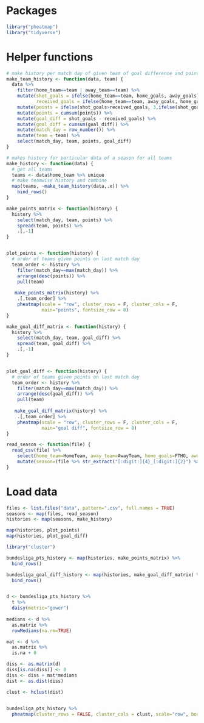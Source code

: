 # Packages
```r
library("pheatmap")
library("tidyverse")
```

# Helper functions
```r
# make history per match day of given team of goal difference and points
make_team_history <- function(data, team) {
  data %>%
    filter(home_team==team | away_team==team) %>%
    mutate(shot_goals = ifelse(home_team==team, home_goals, away_goals),
           received_goals = ifelse(home_team==team, away_goals, home_goals)) %>%
    mutate(points = ifelse(shot_goals>received_goals, 3,ifelse(shot_goals==received_goals,1,0))) %>%
    mutate(points = cumsum(points)) %>%
    mutate(goal_diff = shot_goals - received_goals) %>%
    mutate(goal_diff = cumsum(goal_diff)) %>%
    mutate(match_day = row_number()) %>%
    mutate(team = team) %>%
    select(match_day, team, points, goal_diff)
}

# makes history for particular data of a season for all teams
make_history <- function(data) {
  # get all teams
  teams <- data$home_team %>% unique
  # make teamwise history and combine
  map(teams, ~make_team_history(data,.x)) %>%
    bind_rows()
}

make_points_matrix <- function(history) {
  history %>%
    select(match_day, team, points) %>%
    spread(team, points) %>%
    .[,-1]
}


plot_points <- function(history) {
  # order of teams given points on last match day
  team_order <- history %>%
    filter(match_day==max(match_day)) %>%
    arrange(desc(points)) %>%
    pull(team)
  
   make_points_matrix(history) %>% 
    .[,team_order] %>%
    pheatmap(scale = "row", cluster_rows = F, cluster_cols = F, 
             main="points", fontsize_row = 8)
}

make_goal_diff_matrix <- function(history) {
  history %>%
    select(match_day, team, goal_diff) %>%
    spread(team, goal_diff) %>%
    .[,-1]
}


plot_goal_diff <- function(history) {
  # order of teams given points on last match day
  team_order <- history %>%
    filter(match_day==max(match_day)) %>%
    arrange(desc(goal_diff)) %>%
    pull(team)
  
   make_goal_diff_matrix(history) %>%
    .[,team_order] %>%
    pheatmap(scale = "row", cluster_rows = F, cluster_cols = F,
             main="goal diff", fontsize_row = 8)
}

read_season <- function(file) {
  read_csv(file) %>%
    select(home_team=HomeTeam, away_team=AwayTeam, home_goals=FTHG, away_goals=FTAG) %>%
    mutate(season=(file %>% str_extract("[:digit:]{4}_[:digit:]{2}") %>% str_replace("_","/")))
}
```

# Load data
```r
files <- list.files("data", pattern=".csv", full.names = TRUE)
seasons <- map(files, read_season)
histories <- map(seasons, make_history)
```


```r
map(histories, plot_points)
map(histories, plot_goal_diff)
```

```r
library("cluster")

bundesliga_pts_history <- map(histories, make_points_matrix) %>%
  bind_rows()

bundesliga_goal_diff_history <- map(histories, make_goal_diff_matrix) %>%
  bind_rows()


d <- bundesliga_pts_history %>%
  t %>%
  daisy(metric="gower")
  
medians <- d %>% 
  as.matrix %>%
  rowMedians(na.rm=TRUE)

mat <- d %>% 
  as.matrix %>%
  is.na + 0

diss <- as.matrix(d) 
diss[is.na(diss)] <- 0
diss <- diss + mat*medians
dist <- as.dist(diss)

clust <- hclust(dist)
 

bundesliga_pts_history %>%
  pheatmap(cluster_rows = FALSE, cluster_cols = clust, scale="row", border_color = NA)
```

